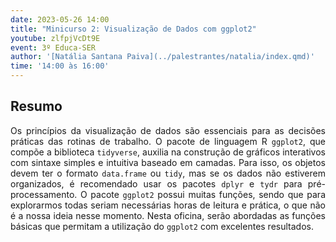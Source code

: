 ```yaml
---
date: 2023-05-26 14:00
title: "Minicurso 2: Visualização de Dados com ggplot2"
youtube: zlfpjVcDt9E
event: 3º Educa-SER
author: '[Natália Santana Paiva](../palestrantes/natalia/index.qmd)'
time: '14:00 às 16:00'
---
```


## Resumo

<div style="text-align: justify;"><p>Os princípios da visualização de dados são essenciais para as decisões práticas das rotinas de trabalho. O pacote de linguagem R `ggplot2`, que compõe a biblioteca `tidyverse`, auxilia na construção de gráficos interativos com sintaxe simples e intuitiva baseado em camadas. Para isso, os objetos devem ter o formato `data.frame` ou `tidy`, mas se os dados não estiverem organizados, é recomendado usar os pacotes `dplyr` e `tydr` para pré-processamento. O pacote `ggplot2` possui muitas funções, sendo que para explorarmos todas seriam necessárias horas de leitura e prática, o que não é a nossa ideia nesse momento. Nesta oficina, serão abordadas as funções básicas que permitam a utilização do `ggplot2` com excelentes resultados.</p></div>

